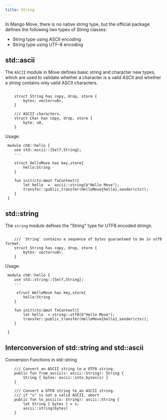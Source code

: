 ```yaml
---
title: String
---
```


In Mango Move, there is no native string type, but the official package defines the following two types of String classes:

- String type using ASCII encoding
- String type using UTF-8 encoding

## std::ascii

The `ASCII` module in Move defines basic string and character new types, which are used to validate whether a character is a valid ASCII and whether a string contains only valid ASCII characters.

```move

    struct String has copy, drop, store {
        bytes: vector<u8>,
    }

    /// ASCII characters.
    struct Char has copy, drop, store {
        byte: u8,
    }

```

Usage:

```move
 module ch0::hello {
    use std::ascii::{Self,String};
    ···

	struct HelloMove has key,store{
        hello:String
    }

    fun init(ctx:&mut TxContext){
        let hello  =  ascii::string(b"Hello Move");
        transfer::public_transfer(HelloMove{hello},sender(ctx));
    }
 }

```

## std::string

The `string` module defines the "String" type for UTF8 encoded strings.

```move

    /// `String` contains a sequence of bytes guaranteed to be in utf8 format.
    struct String has copy, drop, store {
        bytes: vector<u8>,
    }

```

Usage:

```move
 module ch0::hello {
    use std::string::{Self,String};
    ···

	 struct HelloMove has key,store{
        hello:String
    }

    fun init(ctx:&mut TxContext){
        let hello  = string::utf8(b"Hello Move");
        transfer::public_transfer(HelloMove{hello},sender(ctx));
    }

 }
```

## Interconversion of std::string and std::ascii

Conversion Functions in std::string

```move
    /// Convert an ASCII string to a UTF8 string.
    public fun from_ascii(s: ascii::String): String {
        String { bytes: ascii::into_bytes(s) }
    }

	/// Convert a UTF8 string to an ASCII string.
    /// if "s" is not a valid ASCII, abort
    public fun to_ascii(s: String): ascii::String {
        let String { bytes } = s;
        ascii::string(bytes)
    }
```
